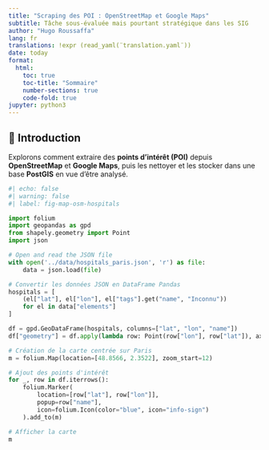 ```yaml
---
title: "Scraping des POI : OpenStreetMap et Google Maps"
subtitle: Tâche sous-évaluée mais pourtant stratégique dans les SIG
author: "Hugo Roussaffa"
lang: fr
translations: !expr (read_yaml(¨translation.yaml¨)) 
date: today
format:
  html: 
    toc: true
    toc-title: "Sommaire"
    number-sections: true
    code-fold: true
jupyter: python3
---
```



## 📌 Introduction
Explorons comment extraire des **points d’intérêt (POI)** depuis **OpenStreetMap** et **Google Maps**, puis les nettoyer et les stocker dans une base **PostGIS** en vue d'être analysé.

:::{.column-page}
```python
#| echo: false
#| warning: false
#| label: fig-map-osm-hospitals

import folium
import geopandas as gpd
from shapely.geometry import Point
import json

# Open and read the JSON file
with open('../data/hospitals_paris.json', 'r') as file:
    data = json.load(file)

# Convertir les données JSON en DataFrame Pandas
hospitals = [
    (el["lat"], el["lon"], el["tags"].get("name", "Inconnu"))
    for el in data["elements"]
]

df = gpd.GeoDataFrame(hospitals, columns=["lat", "lon", "name"])
df["geometry"] = df.apply(lambda row: Point(row["lon"], row["lat"]), axis=1)

# Création de la carte centrée sur Paris
m = folium.Map(location=[48.8566, 2.3522], zoom_start=12)

# Ajout des points d'intérêt
for _, row in df.iterrows():
    folium.Marker(
        location=[row["lat"], row["lon"]],
        popup=row["name"],
        icon=folium.Icon(color="blue", icon="info-sign")
    ).add_to(m)

# Afficher la carte
m
```

:::